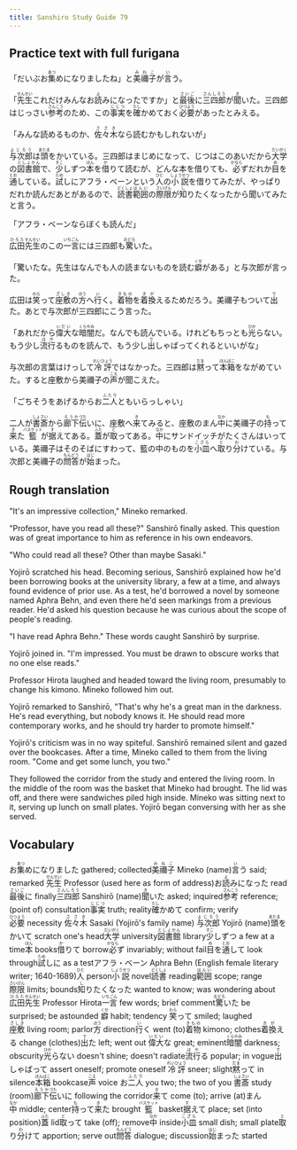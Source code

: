 ```yaml
---
title: Sanshiro Study Guide 79
---
```


## Practice text with full furigana

<p>
「だいぶお<ruby><rb>集</rb><rt>あつ</rt></ruby>めになりましたね」と<ruby><rb>美禰子</rb><rt>みねこ</rt></ruby>が<ruby><rb>言</rb><rt>い</rt></ruby>う。
</p>

<p>
「<ruby><rb>先生</rb><rt>せんせい</rt></ruby>これだけみんなお<ruby><rb>読</rb><rt>よ</rt></ruby>みになったですか」と<ruby><rb>最後</rb><rt>さいご</rt></ruby>に<ruby><rb>三四郎</rb><rt>さんしろう</rt></ruby>が<ruby><rb>聞</rb><rt>き</rt></ruby>いた。三四郎はじっさい<ruby><rb>参考</rb><rt>さんこう</rt></ruby>のため、この<ruby><rb>事実</rb><rt>じじつ</rt></ruby>を<ruby><rb>確</rb><rt>たし</rt></ruby>かめておく<ruby><rb>必要</rb><rt>ひつよう</rt></ruby>があったとみえる。
</p>

<p>
「みんな読めるものか、<ruby><rb>佐々木</rb><rt>ささき</rt></ruby>なら読むかもしれないが」
</p>

<p>
<ruby><rb>与次郎</rb><rt>よじろう</rt></ruby>は<ruby><rb>頭</rb><rt>あたま</rt></ruby>をかいている。三四郎はまじめになって、じつはこのあいだから<ruby><rb>大学</rb><rt>だいがく</rt></ruby>の<ruby><rb>図書館</rb><rt>としょかん</rt></ruby>で、<ruby><rb>少</rb><rt>すこ</rt></ruby>しずつ<ruby><rb>本</rb><rt>ほん</rt></ruby>を<ruby><rb>借</rb><rt>か</rt></ruby>りて読むが、どんな本を借りても、<ruby><rb>必</rb><rt>かなら</rt></ruby>ずだれか<ruby><rb>目</rb><rt>め</rt></ruby>を<ruby><rb>通</rb><rt>とお</rt></ruby>している。<ruby><rb>試</rb><rt>ため</rt></ruby>しにアフラ・ベーンという<ruby><rb>人</rb><rt>ひと</rt></ruby>の<ruby><rb>小説</rb><rt>しょうせつ</rt></ruby>を借りてみたが、やっぱりだれか読んだあとがあるので、<ruby><rb>読書</rb><rt>どくしょ</rt></ruby><ruby><rb>範囲</rb><rt>はんい</rt></ruby>の<ruby><rb>際限</rb><rt>さいげん</rt></ruby>が<ruby><rb>知</rb><rt>し</rt></ruby>りたくなったから聞いてみたと言う。
</p>

<p>「アフラ・ベーンならぼくも読んだ」</p>
<p>
<ruby><rb>広田</rb><rt>ひろた</rt></ruby><ruby><rb>先生</rb><rt>せんせい</rt></ruby>のこの<ruby><rb>一言</rb><rt>いちごん</rt></ruby>には三四郎も<ruby><rb>驚</rb><rt>おどろ</rt></ruby>いた。
</p>

<p>
「驚いたな。先生はなんでも人の読まないものを読む<ruby><rb>癖</rb><rt>くせ</rt></ruby>がある」と与次郎が言った。
</p>

<p>
広田は<ruby><rb>笑</rb><rt>わら</rt></ruby>って<ruby><rb>座敷</rb><rt>ざしき</rt></ruby>の<ruby><rb>方</rb><rt>ほう</rt></ruby>へ<ruby><rb>行</rb><rt>い</rt></ruby>く。<ruby><rb>着物</rb><rt>きもの</rt></ruby>を<ruby><rb>着換</rb><rt>きが</rt></ruby>えるためだろう。美禰子もついて<ruby><rb>出</rb><rt>で</rt></ruby>た。あとで与次郎が三四郎にこう言った。
</p>

<p>
「あれだから<ruby><rb>偉大</rb><rt>いだい</rt></ruby>な<ruby><rb>暗闇</rb><rt>くらやみ</rt></ruby>だ。なんでも読んでいる。けれどもちっとも<ruby><rb>光</rb><rt>ひか</rt></ruby>らない。もう少し<ruby><rb>流行</rb><rt>はや</rt></ruby>るものを読んで、もう少し<ruby><rb>出</rb><rt>で</rt></ruby>しゃばってくれるといいがな」
</p>

<p>
与次郎の言葉はけっして<ruby><rb>冷評</rb><rt>れいひょう</rt></ruby>ではなかった。三四郎は<ruby><rb>黙</rb><rt>だま</rt></ruby>って<ruby><rb>本箱</rb><rt>ほんばこ</rt></ruby>をながめていた。すると座敷から美禰子の<ruby><rb>声</rb><rt>こえ</rt></ruby>が聞こえた。
</p>

<p>
「ごちそうをあげるからお<ruby><rb>二人</rb><rt>ふたり</rt></ruby>ともいらっしゃい」
</p>

<p>
二人が<ruby><rb>書斎</rb><rt>しょさい</rt></ruby>から<ruby><rb>廊下</rb><rt>ろうか</rt></ruby><ruby><rb>伝</rb><rt>づた</rt></ruby>いに、座敷へ<ruby><rb>来</rb><rt>き</rt></ruby>てみると、座敷のまん<ruby><rb>中</rb><rt>なか</rt></ruby>に美禰子の<ruby><rb>持</rb><rt>も</rt></ruby>って<ruby><rb>来</rb><rt>き</rt></ruby>た<ruby><rb>籃</rb><rt>バスケット</rt></ruby>が<ruby><rb>据</rb><rt>す</rt></ruby>えてある。<ruby><rb>蓋</rb><rt>ふた</rt></ruby>が<ruby><rb>取</rb><rt>と</rt></ruby>ってある。<ruby><rb>中</rb><rt>なか</rt></ruby>にサンドイッチがたくさんはいっている。美禰子はそのそばにすわって、籃の中のものを<ruby><rb>小皿</rb><rt>こざら</rt></ruby>へ<ruby><rb>取</rb><rt>と</rt></ruby>り<ruby><rb>分</rb><rt>わ</rt></ruby>けている。与次郎と美禰子の<ruby><rb>問答</rb><rt>もんどう</rt></ruby>が<ruby><rb>始</rb><rt>はじ</rt></ruby>まった。
</p>


## Rough translation

"It's an impressive collection," Mineko remarked.

"Professor, have you read all these?" Sanshirō finally asked. This question was of great importance to him as reference in his own endeavors.

"Who could read all these? Other than maybe Sasaki."

Yojirō scratched his head. Becoming serious, Sanshirō explained how he'd been borrowing books at the university library, a few at a time, and always found evidence of prior use. As a test, he'd borrowed a novel by someone named Aphra Behn, and even there he'd seen markings from a previous reader. He'd asked his question because he was curious about the scope of people's reading.

"I have read Aphra Behn." These words caught Sanshirō by surprise.

Yojirō joined in. "I'm impressed. You must be drawn to obscure works that no one else reads."

Professor Hirota laughed and headed toward the living room, presumably to change his kimono. Mineko followed him out.

Yojirō remarked to Sanshirō, "That's why he's a great man in the darkness. He's read everything, but nobody knows it. He should read more contemporary works, and he should try harder to promote himself."

Yojirō's criticism was in no way spiteful. Sanshirō remained silent and gazed over the bookcases. After a time, Mineko called to them from the living room. "Come and get some lunch, you two."

They followed the corridor from the study and entered the living room. In the middle of the room was the basket that Mineko had brought. The lid was off, and there were sandwiches piled high inside. Mineko was sitting next to it, serving up lunch on small plates. Yojirō began conversing with her as she served.              


## Vocabulary

<p>
<span class="vocabstudy">お<ruby><rb>集</rb><rt>あつ</rt></ruby>めになりました&nbsp;gathered; collected</span><span class="vocabstudy"><ruby><rb>美禰子</rb><rt>みねこ</rt></ruby>&nbsp;Mineko (name)</span><span class="vocabstudy"><ruby><rb>言</rb><rt>い</rt></ruby>う&nbsp;said; remarked</span>
<span class="vocabstudy"><ruby><rb>先生</rb><rt>せんせい</rt></ruby>&nbsp;Professor (used here as form of address)</span><span class="vocabstudy">お<ruby><rb>読</rb><rt>よ</rt></ruby>みになった&nbsp;read</span><span class="vocabstudy"><ruby><rb>最後</rb><rt>さいご</rt></ruby>に&nbsp;finally</span><span class="vocabstudy"><ruby><rb>三四郎</rb><rt>さんしろう</rt></ruby>&nbsp;Sanshirō (name)</span><span class="vocabstudy"><ruby><rb>聞</rb><rt>き</rt></ruby>いた&nbsp;asked; inquired</span><span class="vocabstudy"><ruby><rb>参考</rb><rt>さんこう</rt></ruby>&nbsp;reference; (point of) consultation</span><span class="vocabstudy"><ruby><rb>事実</rb><rt>じじつ</rt></ruby>&nbsp;truth; reality</span><span class="vocabstudy"><ruby><rb>確</rb><rt>たし</rt></ruby>かめて&nbsp;confirm; verify</span><span class="vocabstudy"><ruby><rb>必要</rb><rt>ひつよう</rt></ruby>&nbsp;necessity</span>
<span class="vocabstudy"><ruby><rb>佐々木</rb><rt>ささき</rt></ruby>&nbsp;Sasaki (Yojirō's family name)</span>
<span class="vocabstudy"><ruby><rb>与次郎</rb><rt>よじろう</rt></ruby>&nbsp;Yojirō (name)</span><span class="vocabstudy"><ruby><rb>頭</rb><rt>あたま</rt></ruby>をかいて&nbsp;scratch one's head</span><span class="vocabstudy"><ruby><rb>大学</rb><rt>だいがく</rt></ruby>&nbsp;university</span><span class="vocabstudy"><ruby><rb>図書館</rb><rt>としょかん</rt></ruby>&nbsp;library</span><span class="vocabstudy"><ruby><rb>少</rb><rt>すこ</rt></ruby>しずつ&nbsp;a few at a time</span><span class="vocabstudy"><ruby><rb>本</rb><rt>ほん</rt></ruby>&nbsp;books</span><span class="vocabstudy"><ruby><rb>借</rb><rt>か</rt></ruby>りて&nbsp;borrow</span><span class="vocabstudy"><ruby><rb>必</rb><rt>かなら</rt></ruby>ず&nbsp;invariably; without fail</span><span class="vocabstudy"><ruby><rb>目</rb><rt>め</rt></ruby>を<ruby><rb>通</rb><rt>とお</rt></ruby>して&nbsp;look through</span><span class="vocabstudy"><ruby><rb>試</rb><rt>ため</rt></ruby>しに&nbsp;as a test</span><span class="vocabstudy">アフラ・ベーン&nbsp;Aphra Behn (English female literary writer; 1640-1689)</span><span class="vocabstudy"><ruby><rb>人</rb><rt>ひと</rt></ruby>&nbsp;person</span><span class="vocabstudy"><ruby><rb>小説</rb><rt>しょうせつ</rt></ruby>&nbsp;novel</span><span class="vocabstudy"><ruby><rb>読書</rb><rt>どくしょ</rt></ruby>&nbsp;reading</span><span class="vocabstudy"><ruby><rb>範囲</rb><rt>はんい</rt></ruby>&nbsp;scope; range</span><span class="vocabstudy"><ruby><rb>際限</rb><rt>さいげん</rt></ruby>&nbsp;limits; bounds</span><span class="vocabstudy"><ruby><rb>知</rb><rt>し</rt></ruby>りたくなった&nbsp;wanted to know; was wondering about</span>
<span class="vocabstudy"><ruby><rb>広田</rb><rt>ひろた</rt></ruby><ruby><rb>先生</rb><rt>せんせい</rt></ruby>&nbsp;Professor Hirota</span><span class="vocabstudy"><ruby><rb>一言</rb><rt>いちごん</rt></ruby>&nbsp;few words; brief comment</span><span class="vocabstudy"><ruby><rb>驚</rb><rt>おどろ</rt></ruby>いた&nbsp;be surprised; be astounded</span>
<span class="vocabstudy"><ruby><rb>癖</rb><rt>くせ</rt></ruby>&nbsp;habit; tendency</span>
<span class="vocabstudy"><ruby><rb>笑</rb><rt>わら</rt></ruby>って&nbsp;smiled; laughed</span><span class="vocabstudy"><ruby><rb>座敷</rb><rt>ざしき</rt></ruby>&nbsp;living room; parlor</span><span class="vocabstudy"><ruby><rb>方</rb><rt>ほう</rt></ruby>&nbsp;direction</span><span class="vocabstudy"><ruby><rb>行</rb><rt>い</rt></ruby>く&nbsp;went (to)</span><span class="vocabstudy"><ruby><rb>着物</rb><rt>きもの</rt></ruby>&nbsp;kimono; clothes</span><span class="vocabstudy"><ruby><rb>着換</rb><rt>きが</rt></ruby>える&nbsp;change (clothes)</span><span class="vocabstudy"><ruby><rb>出</rb><rt>で</rt></ruby>た&nbsp;left; went out</span>
<span class="vocabstudy"><ruby><rb>偉大</rb><rt>いだい</rt></ruby>な&nbsp;great; eminent</span><span class="vocabstudy"><ruby><rb>暗闇</rb><rt>くらやみ</rt></ruby>&nbsp;darkness; obscurity</span><span class="vocabstudy"><ruby><rb>光</rb><rt>ひか</rt></ruby>らない&nbsp;doesn't shine; doesn't radiate</span><span class="vocabstudy"><ruby><rb>流行</rb><rt>はや</rt></ruby>る&nbsp;popular; in vogue</span><span class="vocabstudy"><ruby><rb>出</rb><rt>で</rt></ruby>しゃばって&nbsp;assert oneself; promote oneself</span>
<span class="vocabstudy"><ruby><rb>冷評</rb><rt>れいひょう</rt></ruby>&nbsp;sneer; slight</span><span class="vocabstudy"><ruby><rb>黙</rb><rt>だま</rt></ruby>って&nbsp;in silence</span><span class="vocabstudy"><ruby><rb>本箱</rb><rt>ほんばこ</rt></ruby>&nbsp;bookcase</span><span class="vocabstudy"><ruby><rb>声</rb><rt>こえ</rt></ruby>&nbsp;voice</span>
<span class="vocabstudy">お<ruby><rb>二人</rb><rt>ふたり</rt></ruby>&nbsp;you two; the two of you</span>
<span class="vocabstudy"><ruby><rb>書斎</rb><rt>しょさい</rt></ruby>&nbsp;study (room)</span><span class="vocabstudy"><ruby><rb>廊下</rb><rt>ろうか</rt></ruby><ruby><rb>伝</rb><rt>づた</rt></ruby>いに&nbsp;following the corridor</span><span class="vocabstudy"><ruby><rb>来</rb><rt>き</rt></ruby>て&nbsp;come (to); arrive (at)</span><span class="vocabstudy">まん<ruby><rb>中</rb><rt>なか</rt></ruby>&nbsp;middle; center</span><span class="vocabstudy"><ruby><rb>持</rb><rt>も</rt></ruby>って<ruby><rb>来</rb><rt>き</rt></ruby>た&nbsp;brought</span><span class="vocabstudy"><ruby><rb>籃</rb><rt>バスケット</rt></ruby>&nbsp;basket</span><span class="vocabstudy"><ruby><rb>据</rb><rt>す</rt></ruby>えて&nbsp;place; set (into position)</span><span class="vocabstudy"><ruby><rb>蓋</rb><rt>ふた</rt></ruby>&nbsp;lid</span><span class="vocabstudy"><ruby><rb>取</rb><rt>と</rt></ruby>って&nbsp;take (off); remove</span><span class="vocabstudy"><ruby><rb>中</rb><rt>なか</rt></ruby>&nbsp;inside</span><span class="vocabstudy"><ruby><rb>小皿</rb><rt>こざら</rt></ruby>&nbsp;small dish; small plate</span><span class="vocabstudy"><ruby><rb>取</rb><rt>と</rt></ruby>り<ruby><rb>分</rb><rt>わ</rt></ruby>けて&nbsp;apportion; serve out</span><span class="vocabstudy"><ruby><rb>問答</rb><rt>もんどう</rt></ruby>&nbsp;dialogue; discussion</span><span class="vocabstudy"><ruby><rb>始</rb><rt>はじ</rt></ruby>まった&nbsp;started</span>
</p>

